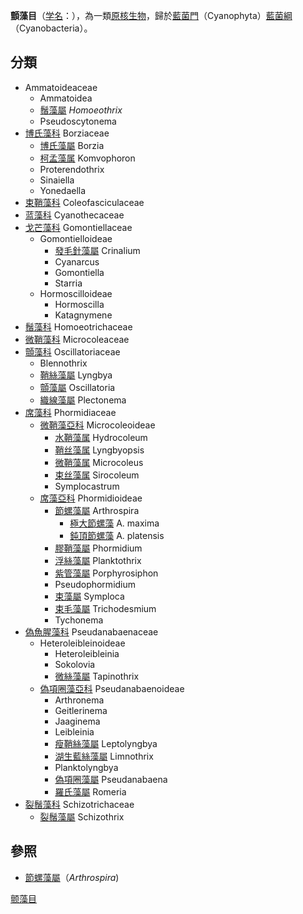 {{AutoTaxobox
| image = Spirul.jpg
| image_caption = [[螺旋藻属|螺旋藻属]] ''Spirulina''
| taxon = Oscillatoriales
| authority = [[Cavalier-Smith|Cavalier-Smith]], 2002
| subdivision = 见正文
}}
'''顫藻目'''（[[学名|学名]]：{{lang|la|Oscillatoriales}}），為一類[[原核生物|原核生物]]，歸於[[藍菌門|藍菌門]]（Cyanophyta）[[藍菌綱|藍菌綱]]（Cyanobacteria）。

== 分類 ==
*Ammatoideaceae
**Ammatoidea
**[[鬚藻屬|鬚藻屬]] ''Homoeothrix''
**Pseudoscytonema
*[[博氏藻科|博氏藻科]] Borziaceae
**[[博氏藻屬|博氏藻屬]] Borzia
** [[柯孟藻属|柯孟藻属]] Komvophoron
**Proterendothrix
**Sinaiella
**Yonedaella
* [[束鞘藻科|束鞘藻科]] Coleofasciculaceae
* [[蓝藻科|蓝藻科]] Cyanothecaceae
* [[戈芒藻科|戈芒藻科]] Gomontiellaceae
** Gomontielloideae
***[[發毛針藻屬|發毛針藻屬]] Crinalium
***Cyanarcus
***Gomontiella
***Starria
**Hormoscilloideae
***Hormoscilla
***Katagnymene
*[[鬚藻科|鬚藻科]] Homoeotrichaceae
*[[微鞘藻科|微鞘藻科]] Microcoleaceae
*[[顫藻科|顫藻科]] Oscillatoriaceae
**Blennothrix
**[[鞘絲藻屬|鞘絲藻屬]] Lyngbya
**[[顫藻屬|顫藻屬]] Oscillatoria
**[[織線藻屬|織線藻屬]] Plectonema
*[[席藻科|席藻科]] Phormidiaceae
**[[微鞘藻亞科|微鞘藻亞科]] Microcoleoideae
***[[水鞘藻属|水鞘藻属]] Hydrocoleum
***[[鞘丝藻属|鞘丝藻属]] Lyngbyopsis
***[[微鞘藻属|微鞘藻属]] Microcoleus
***[[束丝藻属|束丝藻属]] Sirocoleum
***Symplocastrum
**[[席藻亞科|席藻亞科]] Phormidioideae
***[[節螺藻屬|節螺藻屬]] Arthrospira
****[[極大節螺藻|極大節螺藻]] A. maxima
****[[鈍頂節螺藻|鈍頂節螺藻]] A. platensis
***[[膠鞘藻屬|膠鞘藻屬]] Phormidium
***[[浮絲藻屬|浮絲藻屬]] Planktothrix
***[[紫管藻屬|紫管藻屬]] Porphyrosiphon
***Pseudophormidium
***[[束藻屬|束藻屬]] Symploca
***[[束毛藻屬|束毛藻屬]] Trichodesmium
***Tychonema
*[[偽魚腥藻科|偽魚腥藻科]] Pseudanabaenaceae
**Heteroleibleinoideae
***Heteroleibleinia
***Sokolovia
***[[微絲藻屬|微絲藻屬]] Tapinothrix
**[[偽項圈藻亞科|偽項圈藻亞科]] Pseudanabaenoideae
***Arthronema
***Geitlerinema
***Jaaginema
***Leibleinia
***[[瘦鞘絲藻屬|瘦鞘絲藻屬]] Leptolyngbya
***[[湖生藍絲藻屬|湖生藍絲藻屬]] Limnothrix
***Planktolyngbya
***[[偽項圈藻屬|偽項圈藻屬]] Pseudanabaena
***[[羅氏藻屬|羅氏藻屬]] Romeria
*[[裂鬚藻科|裂鬚藻科]] Schizotrichaceae
**[[裂鬚藻屬|裂鬚藻屬]] Schizothrix

== 參照 ==
* [[節螺藻屬|節螺藻屬]]（''Arthrospira'')

{{Taxonbar|from=Q3492534}}

[[Category:颤藻目|]]